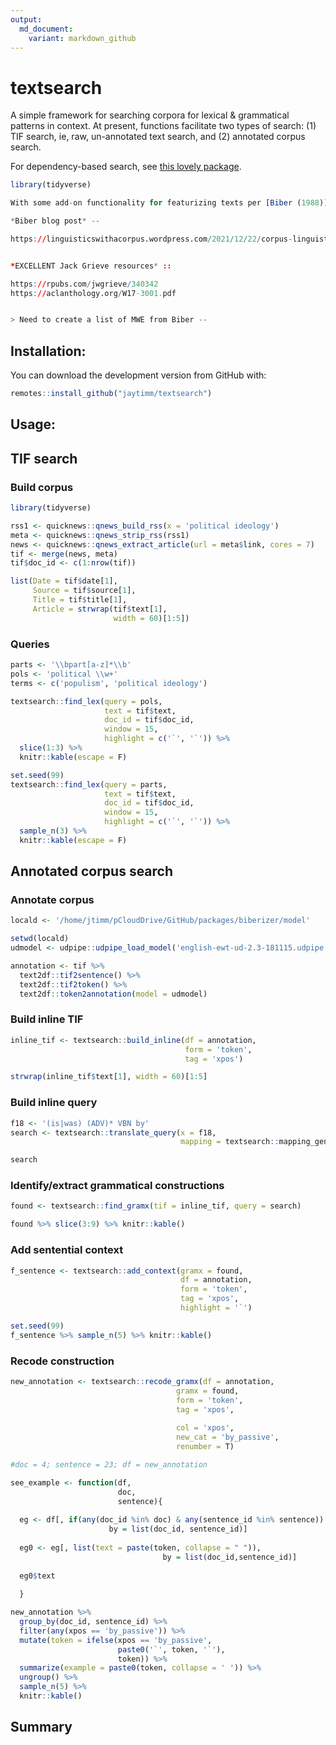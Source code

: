 ```yaml
---
output:
  md_document:
    variant: markdown_github
---
```



# textsearch

A simple framework for searching corpora for lexical & grammatical patterns in context.  At present, functions facilitate two types of search: (1) TIF search, ie, raw, un-annotated text search, and (2) annotated corpus search.  


For dependency-based search, see [this lovely package]().

```r
library(tidyverse)
```



```r
With some add-on functionality for featurizing texts per [Biber (1988)](https://scholar.google.com/citations?view_op=view_citation&hl=en&user=mdWIU4MAAAAJ&alert_preview_top_rm=2&citation_for_view=mdWIU4MAAAAJ:u-x6o8ySG0sC).

*Biber blog post* -- 

https://linguisticswithacorpus.wordpress.com/2021/12/22/corpus-linguistics-is-for-text-lovers%EF%BF%BC/


*EXCELLENT Jack Grieve resources* ::

https://rpubs.com/jwgrieve/340342
https://aclanthology.org/W17-3001.pdf


> Need to create a list of MWE from Biber -- 

```



## Installation:

You can download the development version from GitHub with:

```r
remotes::install_github("jaytimm/textsearch")
```



## Usage:

## TIF search

### Build corpus

```r
library(tidyverse)
```


```r
rss1 <- quicknews::qnews_build_rss(x = 'political ideology')
meta <- quicknews::qnews_strip_rss(rss1) 
news <- quicknews::qnews_extract_article(url = meta$link, cores = 7)
tif <- merge(news, meta)
tif$doc_id <- c(1:nrow(tif))

list(Date = tif$date[1],
     Source = tif$source[1],
     Title = tif$title[1],
     Article = strwrap(tif$text[1], 
                       width = 60)[1:5])
```



### Queries

```r
parts <- '\\bpart[a-z]*\\b'
pols <- 'political \\w+'
terms <- c('populism', 'political ideology')
```


```r
textsearch::find_lex(query = pols,
                     text = tif$text,
                     doc_id = tif$doc_id,
                     window = 15,
                     highlight = c('`', '`')) %>%
  slice(1:3) %>%
  knitr::kable(escape = F)
```

```r
set.seed(99)
textsearch::find_lex(query = parts,
                     text = tif$text,
                     doc_id = tif$doc_id,
                     window = 15,
                     highlight = c('`', '`')) %>%
  sample_n(3) %>%
  knitr::kable(escape = F)
```




## Annotated corpus search


### Annotate corpus 

```r
locald <- '/home/jtimm/pCloudDrive/GitHub/packages/biberizer/model'
```


```r
setwd(locald)
udmodel <- udpipe::udpipe_load_model('english-ewt-ud-2.3-181115.udpipe')

annotation <- tif %>% 
  text2df::tif2sentence() %>%
  text2df::tif2token() %>%
  text2df::token2annotation(model = udmodel)
```



### Build inline TIF

```r
inline_tif <- textsearch::build_inline(df = annotation, 
                                       form = 'token', 
                                       tag = 'xpos')

strwrap(inline_tif$text[1], width = 60)[1:5]
```


### Build inline query 

```r
f18 <- '(is|was) (ADV)* VBN by'
search <- textsearch::translate_query(x = f18,
                                      mapping = textsearch::mapping_generic)

search
```




### Identify/extract grammatical constructions 

```r
found <- textsearch::find_gramx(tif = inline_tif, query = search)

found %>% slice(3:9) %>% knitr::kable()
```



### Add sentential context

```r
f_sentence <- textsearch::add_context(gramx = found,
                                      df = annotation,
                                      form = 'token', 
                                      tag = 'xpos',
                                      highlight = '`')

set.seed(99)
f_sentence %>% sample_n(5) %>% knitr::kable()
```




### Recode construction

```r
new_annotation <- textsearch::recode_gramx(df = annotation,
                                     gramx = found,
                                     form = 'token', 
                                     tag = 'xpos',
                                     
                                     col = 'xpos',
                                     new_cat = 'by_passive',
                                     renumber = T)
```



```r
#doc = 4; sentence = 23; df = new_annotation

see_example <- function(df,
                        doc, 
                        sentence){
  
  eg <- df[, if(any(doc_id %in% doc) & any(sentence_id %in% sentence)) .SD, 
                      by = list(doc_id, sentence_id)]
  
  eg0 <- eg[, list(text = paste(token, collapse = " ")), 
                                  by = list(doc_id,sentence_id)]
  
  eg0$text
  
  }
```



```r
new_annotation %>%
  group_by(doc_id, sentence_id) %>%
  filter(any(xpos == 'by_passive')) %>%
  mutate(token = ifelse(xpos == 'by_passive', 
                        paste0('`', token, '`'), 
                        token)) %>%
  summarize(example = paste0(token, collapse = ' ')) %>%
  ungroup() %>%
  sample_n(5) %>%
  knitr::kable()
```



## Summary
